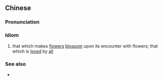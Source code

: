 {{also|花见花开}}
==Chinese==
{{zh-forms|s=花见花开}}

===Pronunciation===
{{zh-pron
|m=huājiànhuākāi
|c=faa1 gin3 faa1 hoi1
|cat=id
}}

===Idiom===
{{zh-idiom}}

# that which makes [[flower]]s [[blossom]] upon its encounter with flowers; that which is [[love]]d by [[all]]

===See also===
* {{zh-l|人見人愛}}